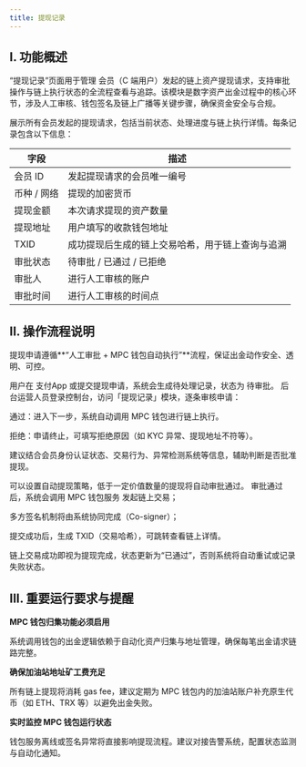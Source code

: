 ```yaml
---
title: 提现记录
---
```


## I. 功能概述

“提现记录”页面用于管理 会员（C 端用户）发起的链上资产提现请求，支持审批操作与链上执行状态的全流程查看与追踪。该模块是数字资产出金过程中的核心环节，涉及人工审核、钱包签名及链上广播等关键步骤，确保资金安全与合规。

展示所有会员发起的提现请求，包括当前状态、处理进度与链上执行详情。每条记录包含以下信息：

| 字段 | 描述 |
|------|------|
| 会员 ID | 发起提现请求的会员唯一编号 |
| 币种 / 网络 | 提现的加密货币 |
| 提现金额| 本次请求提现的资产数量 |
| 提现地址 | 用户填写的收款钱包地址 |
| TXID | 成功提现后生成的链上交易哈希，用于链上查询与追溯 |
| 审批状态	 | 待审批 / 已通过 / 已拒绝 |
| 审批人| 进行人工审核的账户 |
| 审批时间| 进行人工审核的时间点 |


## II. 操作流程说明
提现申请遵循**“人工审批 + MPC 钱包自动执行”**流程，保证出金动作安全、透明、可控。


<Steps>
<Step title="用户提交提现请求">
    用户在 支付App 或提交提现申请，系统会生成待处理记录，状态为 待审批。
</Step>
<Step title="后台人工审核">
    后台运营人员登录控制台，访问「提现记录」模块，逐条审核申请：

通过：进入下一步，系统自动调用 MPC 钱包进行链上执行。

拒绝：申请终止，可填写拒绝原因（如 KYC 异常、提现地址不符等）。

<Note>
建议结合会员身份认证状态、交易行为、异常检测系统等信息，辅助判断是否批准提现。

可以设置自动提现策略，低于一定价值数量的提现将自动审批通过。
</Note>
</Step>
<Step title="系统自动发起链上提现">
    审批通过后，系统会调用 MPC 钱包服务 发起链上交易；

多方签名机制将由系统协同完成（Co-signer）；

提交成功后，生成 TXID（交易哈希），可跳转查看链上详情。

<Note>
链上交易成功即视为提现完成，状态更新为“已通过”，否则系统将自动重试或记录失败状态。
</Note>

</Step>
</Steps>


## III. 重要运行要求与提醒

**MPC 钱包归集功能必须启用**

系统调用钱包的出金逻辑依赖于自动化资产归集与地址管理，确保每笔出金请求链路完整。

**确保加油站地址矿工费充足**

所有链上提现将消耗 gas fee，建议定期为 MPC 钱包内的加油站账户补充原生代币（如 ETH、TRX 等）以避免出金失败。

**实时监控 MPC 钱包运行状态**

钱包服务离线或签名异常将直接影响提现流程。建议对接告警系统，配置状态监测与自动化通知。

